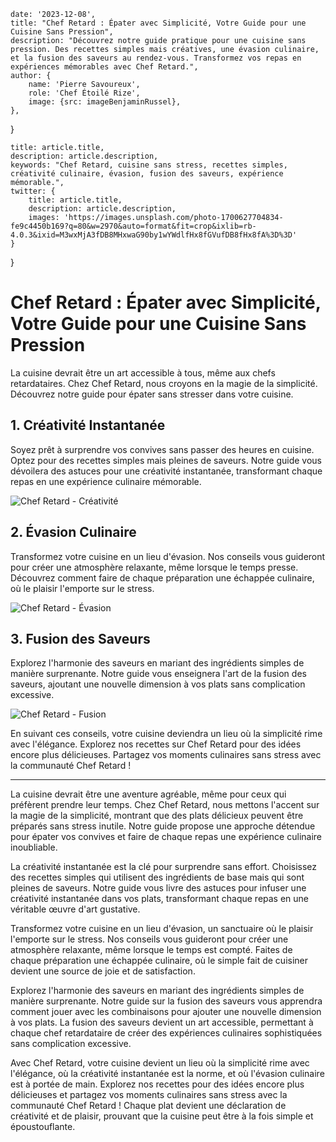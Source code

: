 
    date: '2023-12-08',
    title: "Chef Retard : Épater avec Simplicité, Votre Guide pour une Cuisine Sans Pression",
    description: "Découvrez notre guide pratique pour une cuisine sans pression. Des recettes simples mais créatives, une évasion culinaire, et la fusion des saveurs au rendez-vous. Transformez vos repas en expériences mémorables avec Chef Retard.",
    author: {
        name: 'Pierre Savoureux',
        role: 'Chef Étoilé Rize',
        image: {src: imageBenjaminRussel},
    },
}

    title: article.title,
    description: article.description,
    keywords: "Chef Retard, cuisine sans stress, recettes simples, créativité culinaire, évasion, fusion des saveurs, expérience mémorable.",
    twitter: {
        title: article.title,
        description: article.description,
        images: 'https://images.unsplash.com/photo-1700627704834-fe9c4450b169?q=80&w=2970&auto=format&fit=crop&ixlib=rb-4.0.3&ixid=M3wxMjA3fDB8MHxwaG90by1wYWdlfHx8fGVufDB8fHx8fA%3D%3D'
    }
}

# Chef Retard : Épater avec Simplicité, Votre Guide pour une Cuisine Sans Pression

La cuisine devrait être un art accessible à tous, même aux chefs retardataires. Chez Chef Retard, nous croyons en la magie de la simplicité. Découvrez notre guide pour épater sans stresser dans votre cuisine.

## 1. Créativité Instantanée

Soyez prêt à surprendre vos convives sans passer des heures en cuisine. Optez pour des recettes simples mais pleines de saveurs. Notre guide vous dévoilera des astuces pour une créativité instantanée, transformant chaque repas en une expérience culinaire mémorable.

![Chef Retard - Créativité](./creative-cooking.jpg)

## 2. Évasion Culinaire

Transformez votre cuisine en un lieu d'évasion. Nos conseils vous guideront pour créer une atmosphère relaxante, même lorsque le temps presse. Découvrez comment faire de chaque préparation une échappée culinaire, où le plaisir l'emporte sur le stress.

![Chef Retard - Évasion](./culinary-escape.jpg)

## 3. Fusion des Saveurs

Explorez l'harmonie des saveurs en mariant des ingrédients simples de manière surprenante. Notre guide vous enseignera l'art de la fusion des saveurs, ajoutant une nouvelle dimension à vos plats sans complication excessive.

![Chef Retard - Fusion](./flavor-fusion.jpg)

En suivant ces conseils, votre cuisine deviendra un lieu où la simplicité rime avec l'élégance. Explorez nos recettes sur Chef Retard pour des idées encore plus délicieuses. Partagez vos moments culinaires sans stress avec la communauté Chef Retard !

---

La cuisine devrait être une aventure agréable, même pour ceux qui préfèrent prendre leur temps. Chez Chef Retard, nous mettons l'accent sur la magie de la simplicité, montrant que des plats délicieux peuvent être préparés sans stress inutile. Notre guide propose une approche détendue pour épater vos convives et faire de chaque repas une expérience culinaire inoubliable.

La créativité instantanée est la clé pour surprendre sans effort. Choisissez des recettes simples qui utilisent des ingrédients de base mais qui sont pleines de saveurs. Notre guide vous livre des astuces pour infuser une créativité instantanée dans vos plats, transformant chaque repas en une véritable œuvre d'art gustative.

Transformez votre cuisine en un lieu d'évasion, un sanctuaire où le plaisir l'emporte sur le stress. Nos conseils vous guideront pour créer une atmosphère relaxante, même lorsque le temps est compté. Faites de chaque préparation une échappée culinaire, où le simple fait de cuisiner devient une source de joie et de satisfaction.

Explorez l'harmonie des saveurs en mariant des ingrédients simples de manière surprenante. Notre guide sur la fusion des saveurs vous apprendra comment jouer avec les combinaisons pour ajouter une nouvelle dimension à vos plats. La fusion des saveurs devient un art accessible, permettant à chaque chef retardataire de créer des expériences culinaires sophistiquées sans complication excessive.

Avec Chef Retard, votre cuisine devient un lieu où la simplicité rime avec l'élégance, où la créativité instantanée est la norme, et où l'évasion culinaire est à portée de main. Explorez nos recettes pour des idées encore plus délicieuses et partagez vos moments culinaires sans stress avec la communauté Chef Retard ! Chaque plat devient une déclaration de créativité et de plaisir, prouvant que la cuisine peut être à la fois simple et époustouflante.
